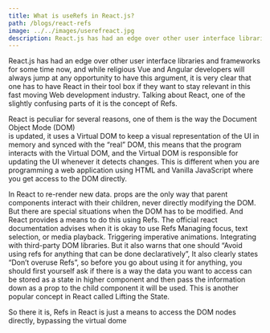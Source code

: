```yaml
---
title: What is useRefs in React.js?
path: /blogs/react-refs
image: ../../images/userefreact.jpg
description: React.js has had an edge over other user interface libraries and frameworksfor some time now, and while religious Vue and Angular developers will always...
---
```


<Layout>
<BlogWrapper>

React.js has had an edge over other user interface libraries and frameworks
for some time now, and while religious Vue and Angular developers will always jump at
any opportunity to have this argument, it is very clear that one has to have React in
their tool box if they want to stay relevant in this fast moving Web development industry. 
Talking about React, one of the slightly confusing parts of it is the concept of Refs.

React is peculiar for several reasons, one of them is the way the Document Object Mode (DOM)  
is updated, it uses a Virtual DOM to keep a visual representation of the UI in memory and synced 
with the “real” DOM, this means that the program interacts with the Virtual DOM, and the Virtual DOM is 
responsible for updating the UI whenever it detects changes. This is different when you are programming a 
web application using HTML and Vanilla JavaScript where you get access to the DOM directly. 

In React to  re-render new data. props are the only way that parent 
components interact with their children, never directly modifying the DOM. 
But there are special situations when the DOM has to be modified. And React provides 
a means to do this using Refs. The official react documentation advises when it is okay to use Refs
 Managing focus, text selection, or media playback.
Triggering imperative animations.
Integrating with third-party DOM libraries.
But it also warns that one should “Avoid using refs for anything that can be done declaratively”,
It also clearly states “Don’t overuse Refs”, so before you go about using it for anything, you should first yourself ask if there is a way the data you want to access can be stored as a state in higher component and then pass the information down as a prop to the child component it will be used. This is another popular concept in React called Lifting the State.

So there it is, Refs in React is just a means to access the DOM nodes directly, bypassing the virtual dome

<Disqus />
</BlogWrapper>
</Layout>
